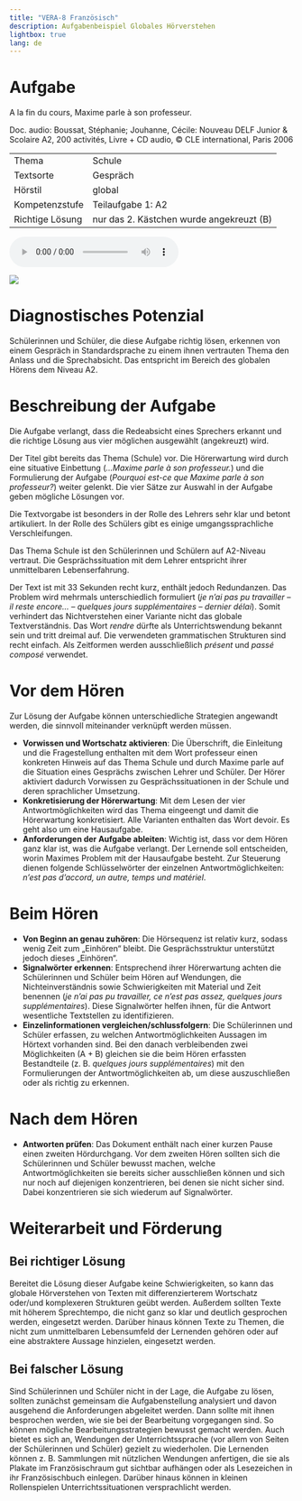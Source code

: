 ```yaml
---
title: "VERA-8 Französisch"
description: Aufgabenbeispiel Globales Hörverstehen
lightbox: true
lang: de
---
```


# Aufgabe

:::{.task-header}
A la fin du cours, Maxime parle à son professeur.

Doc. audio: Boussat, Stéphanie; Jouhanne, Cécile: Nouveau DELF Junior & Scolaire A2, 200 activités, Livre + CD audio, &copy; CLE international, Paris 2006
:::

::: {.grid}

:::{.g-col-xl-5 .g-col-12}

```{=html}
<table class="task-properties">
  <tbody>
    <tr>
      <td>Thema</td>
      <td>Schule</td>
    </tr>
    <tr>
      <td>Textsorte</td>
      <td>Gespräch</td>
    </tr>
    <tr>
      <td>Hörstil</td>
      <td>global</td>
    </tr>
    <tr>
      <td>Kompetenzstufe</td>
      <td>Teilaufgabe 1: A2</td>
    </tr>
    <tr>
      <td>Richtige Lösung</td>
      <td>nur das 2. Kästchen wurde angekreuzt (B)</td>
    </tr>
  </tbody>
</table>
```
:::

:::{.g-col-xl-7 .g-col-12}

<audio controls src="maxime.mp3"></audio>
![](maxime.png)

:::

:::

# Diagnostisches Potenzial

Schülerinnen und Schüler, die diese Aufgabe richtig lösen, erkennen von einem Gespräch in Standardsprache zu einem ihnen vertrauten Thema den Anlass und die Sprechabsicht. Das entspricht im Bereich des globalen Hörens dem Niveau A2.

# Beschreibung der Aufgabe

Die Aufgabe verlangt, dass die Redeabsicht eines Sprechers erkannt und die richtige Lösung aus vier möglichen ausgewählt (angekreuzt) wird.

Der Titel gibt bereits das Thema (Schule) vor. Die Hörerwartung wird durch eine situative Einbettung (*…Maxime parle à son professeur.*) und die Formulierung der Aufgabe (*Pourquoi est-ce que Maxime parle à son professeur?*) weiter gelenkt. Die vier Sätze zur Auswahl in der Aufgabe geben mögliche Lösungen vor.

Die Textvorgabe ist besonders in der Rolle des Lehrers sehr klar und betont artikuliert. In der Rolle des Schülers gibt es einige umgangssprachliche Verschleifungen.

Das Thema Schule ist den Schülerinnen und Schülern auf A2-Niveau vertraut. Die Gesprächssituation mit dem Lehrer entspricht ihrer unmittelbaren Lebenserfahrung. 

Der Text ist mit 33 Sekunden recht kurz, enthält jedoch Redundanzen. Das Problem wird mehrmals unterschiedlich formuliert (*je n’ai pas pu travailler – il reste encore… – quelques jours supplémentaires – dernier délai*). Somit verhindert das Nichtverstehen einer Variante nicht das globale Textverständnis. Das Wort *rendre* dürfte als Unterrichtswendung bekannt sein und tritt dreimal auf. Die verwendeten grammatischen Strukturen sind recht einfach. Als Zeitformen werden ausschließlich *présent* und *passé composé* verwendet. 

# Vor dem Hören

Zur Lösung der Aufgabe können unterschiedliche Strategien angewandt werden, die sinnvoll miteinander verknüpft werden müssen.

* **Vorwissen und Wortschatz aktivieren**: Die Überschrift, die Einleitung und die Fragestellung enthalten mit dem Wort professeur einen konkreten Hinweis auf das Thema Schule und durch Maxime parle auf die Situation eines Gesprächs zwischen Lehrer und Schüler. Der Hörer aktiviert dadurch Vorwissen zu Gesprächssituationen in der Schule und deren sprachlicher Umsetzung.
* **Konkretisierung der Hörerwartung**: Mit dem Lesen der vier Antwortmöglichkeiten wird das Thema eingeengt und damit die Hörerwartung konkretisiert. Alle Varianten enthalten das Wort devoir. Es geht also um eine Hausaufgabe.
* **Anforderungen der Aufgabe ableiten**: Wichtig ist, dass vor dem Hören ganz klar ist, was die Aufgabe verlangt. Der Lernende soll entscheiden, worin Maximes Problem mit der Hausaufgabe besteht. Zur Steuerung dienen folgende Schlüsselwörter der einzelnen Antwortmöglichkeiten: *n’est pas d’accord, un autre, temps und matériel*.

# Beim Hören

* **Von Beginn an genau zuhören**: Die Hörsequenz ist relativ kurz, sodass wenig Zeit zum „Einhören“ bleibt. Die Gesprächsstruktur unterstützt jedoch dieses „Einhören“.
* **Signalwörter erkennen**: Entsprechend ihrer Hörerwartung achten die Schülerinnen und Schüler beim Hören auf Wendungen, die Nichteinverständnis sowie Schwierigkeiten mit Material und Zeit benennen (*je n’ai pas pu travailler, ce n’est pas assez, quelques jours supplémentaires*). Diese Signalwörter helfen ihnen, für die Antwort wesentliche Textstellen zu identifizieren.
* **Einzelinformationen vergleichen/schlussfolgern**: Die Schülerinnen und Schüler erfassen, zu welchen Antwortmöglichkeiten Aussagen im Hörtext vorhanden sind. Bei den danach verbleibenden zwei Möglichkeiten (A + B) gleichen sie die beim Hören erfassten Bestandteile (z. B. *quelques jours supplémentaires*) mit den Formulierungen der Antwortmöglichkeiten ab, um diese auszuschließen oder als richtig zu erkennen.

# Nach dem Hören

* **Antworten prüfen**: Das Dokument enthält nach einer kurzen Pause einen zweiten Hördurchgang. Vor dem zweiten Hören sollten sich die Schülerinnen und Schüler bewusst machen, welche Antwortmöglichkeiten sie bereits sicher ausschließen können und sich nur noch auf diejenigen konzentrieren, bei denen sie nicht sicher sind. Dabei konzentrieren sie sich wiederum auf Signalwörter.

# Weiterarbeit und Förderung

## Bei richtiger Lösung

Bereitet die Lösung dieser Aufgabe keine Schwierigkeiten, so kann das globale Hörverstehen von Texten mit differenzierterem Wortschatz oder/und komplexeren Strukturen geübt werden. Außerdem sollten Texte mit höherem Sprechtempo, die nicht ganz so klar und deutlich gesprochen werden, eingesetzt werden. Darüber hinaus können Texte zu Themen, die nicht zum unmittelbaren Lebensumfeld der Lernenden gehören oder auf eine abstraktere Aussage hinzielen, eingesetzt werden. 

## Bei falscher Lösung

Sind Schülerinnen und Schüler nicht in der Lage, die Aufgabe zu lösen, sollten zunächst gemeinsam die Aufgabenstellung analysiert und davon ausgehend die Anforderungen abgeleitet werden. Dann sollte mit ihnen besprochen werden, wie sie bei der Bearbeitung vorgegangen sind. So können mögliche Bearbeitungsstrategien bewusst gemacht werden.
Auch bietet es sich an, Wendungen der Unterrichtssprache (vor allem von Seiten der Schülerinnen und Schüler) gezielt zu wiederholen. Die Lernenden können z. B. Sammlungen mit nützlichen Wendungen anfertigen, die sie als Plakate im Französischraum gut sichtbar aufhängen oder als Lesezeichen in ihr Französischbuch einlegen. Darüber hinaus können in kleinen Rollenspielen Unterrichtssituationen versprachlicht werden. 
